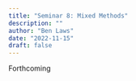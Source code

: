 ```yaml
---
title: "Seminar 8: Mixed Methods"
description: ""
author: "Ben Laws"
date: "2022-11-15"
draft: false
---
```


Forthcoming